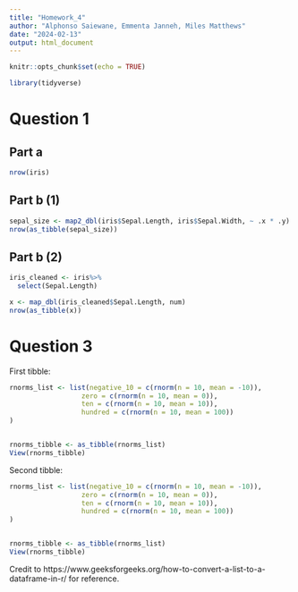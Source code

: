 ```yaml
---
title: "Homework_4"
author: "Alphonso Saiewane, Emmenta Janneh, Miles Matthews"
date: "2024-02-13"
output: html_document
---
```


```r
knitr::opts_chunk$set(echo = TRUE)
```

```r
library(tidyverse)
```

# Question 1

## Part a
```r
nrow(iris)
```

## Part b (1)
```r
sepal_size <- map2_dbl(iris$Sepal.Length, iris$Sepal.Width, ~ .x * .y)
nrow(as_tibble(sepal_size))
```

## Part b (2)
```r
iris_cleaned <- iris%>%
  select(Sepal.Length)

x <- map_dbl(iris_cleaned$Sepal.Length, num)
nrow(as_tibble(x))
```

# Question 3

First tibble:

```r
rnorms_list <- list(negative_10 = c(rnorm(n = 10, mean = -10)),
                  zero = c(rnorm(n = 10, mean = 0)),
                  ten = c(rnorm(n = 10, mean = 10)),
                  hundred = c(rnorm(n = 10, mean = 100))
)


rnorms_tibble <- as_tibble(rnorms_list)
View(rnorms_tibble)
```

Second tibble:

```r
rnorms_list <- list(negative_10 = c(rnorm(n = 10, mean = -10)),
                  zero = c(rnorm(n = 10, mean = 0)),
                  ten = c(rnorm(n = 10, mean = 10)),
                  hundred = c(rnorm(n = 10, mean = 100))
)


rnorms_tibble <- as_tibble(rnorms_list)
View(rnorms_tibble)
```


Credit to https://www.geeksforgeeks.org/how-to-convert-a-list-to-a-dataframe-in-r/ for reference. 


